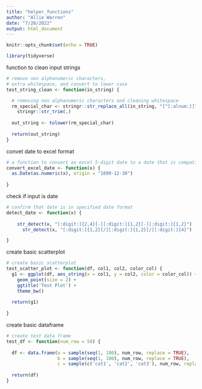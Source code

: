 ```yaml
---
title: "helper_functions"
author: "Allie Warren"
date: "7/28/2022"
output: html_document
---
```


```r
knitr::opts_chunk$set(echo = TRUE)

library(tidyverse)
```

function to clean input strings

```r

# remove non alphanumeric characters,
# extra whitespace, and convert to lower case
test_string_clean <- function(in_string) {

  # removing non alphanumeric characters and cleaning whitespace
  rm_special_char <- stringr::str_replace_all(in_string, "[^[:alnum:]]", " ") %>%
    stringr::str_trim(.)
  
  out_string <- tolower(rm_special_char)
  
  return(out_string)
}

```


convet date to excel format

```r

# a function to convert an excel 5-digit date to a date that is compatible with WDRS
convert_excel_date <- function(x) {
  as.Date(as.numeric(x), origin = "1899-12-30")
  
}

```


check if input  is date

```r

# confirm that date is in specified date format
detect_date <- function(x) {
 
    str_detect(x, "[:digit:]{2,4}[-][:digit:]{1,2}[-][:digit:]{1,2}") |
      str_detect(x, "[:digit:]{1,2}[/][:digit:]{1,2}[/][:digit:]{4}")

}

```


create basic scatterplot

```r

# create basic scatterplot
test_scatter_plot <- function(df, col1, col2, color_col) {
  g1 <- ggplot(df, aes_string(x = col1, y = col2, color = color_col)) +
    geom_point(size = 2) +
    ggtitle('Test Plot') +
    theme_bw()
  
  return(g1)
  
}


```

create basic dataframe

```r

# create test data frame
test_df <- function(num_row = 50) {
  
  df <- data.frame(a = sample(seq(1, 100), num_row, replace = TRUE),
                   b = sample(seq(1, 100), num_row, replace = TRUE),
                   c = sample(c('cat1', 'cat2', 'cat3'), num_row, replace = TRUE))
  
  return(df)
}

```